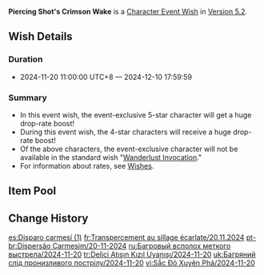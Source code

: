 {{Wish
|name              = Piercing Shot's Crimson Wake 2024-11-20
|image             = Piercing Shot's Crimson Wake 2024-11-20.png
|type              = Character Event
|duration          = event
|time_start        = 2024-11-20 11:00:00
|time_start_offset = GMT+8
|time_end          = 2024-12-10 17:59:59
|link              = https://genshin.hoyoverse.com/en/news/detail/126974
|preceding         = The Moongrass' Enlightenment/2024-10-29
|preceding2        = Moment of Bloom/2024-10-29
|succeeding        = Decree of the Deeps/2024-12-10
|succeeding2       = Gentry of Hermitage/2024-12-10
|alongside         = Conjuring Chiaroscuro/2024-11-20
|alongside2        = Epitome Invocation/2024-11-20
}}
'''Piercing Shot's Crimson Wake''' is a [[Character Event Wish]] in [[Version 5.2]].

==Wish Details==
===Duration===
* 2024-11-20 11:00:00 UTC+8 &mdash; 2024-12-10 17:59:59

===Summary===
* In this event wish, the event-exclusive 5-star character {{Wish Item|Chasca}} will get a huge drop-rate boost!
* During this event wish, the 4-star characters {{Wish Item|Ororon; Sucrose; Barbara}} will receive a huge drop-rate boost!
* Of the above characters, the event-exclusive character will not be available in the standard wish "[[Wanderlust Invocation]]."
* For information about rates, see [[Wish]]es.

==Item Pool==
{{Wish Pool
|character_5_F = Chasca
|character_4_F = Ororon; Sucrose; Barbara
|character_5   = Dehya; Diluc; Jean; Keqing; Mona; Qiqi; Tighnari
|character_4   = Beidou; Bennett; Candace; Charlotte; Chevreuse; Chongyun; Collei; Diona; Dori; Faruzan; Fischl; Freminet; Gaming; Gorou; Kachina; Kaveh; Kirara; Kujou Sara; Kuki Shinobu; Layla; Lynette; Mika; Ningguang; Noelle; Razor; Rosaria; Sayu; Sethos; Shikanoin Heizou; Thoma; Xiangling; Xingqiu; Xinyan; Yanfei; Yaoyao; Yun Jin
|weapon_4      = Dragon's Bane; Eye of Perception; Favonius Codex; Favonius Greatsword; Favonius Lance; Favonius Sword; Favonius Warbow; Lion's Roar; Rainslasher; Rust; Sacrificial Bow; Sacrificial Fragments; Sacrificial Greatsword; Sacrificial Sword; The Bell; The Flute; The Stringless; The Widsith
|weapon_3      = Black Tassel; Bloodtainted Greatsword; Cool Steel; Debate Club; Emerald Orb; Ferrous Shadow; Harbinger of Dawn; Magic Guide; Raven Bow; Sharpshooter's Oath; Skyrider Sword; Slingshot; Thrilling Tales of Dragon Slayers
}}

==Change History==
{{Change History|5.2}}

[[es:Disparo carmesí (1)]]
[[fr:Transpercement au sillage écarlate/20.11.2024]]
[[pt-br:Dispersão Carmesim/20-11-2024]]
[[ru:Багровый всполох меткого выстрела/2024-11-20]]
[[tr:Delici Atışın Kızıl Uyanışı/2024-11-20]]
[[uk:Багряний слід пронизливого пострілу/2024-11-20]]
[[vi:Sắc Đỏ Xuyên Phá/2024-11-20]]